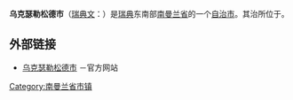 {{coord|58|40|N|17|07|E|region:SE_type:adm2nd|display=title}}
{{Infobox Kommun|
fullname=Oxelösunds kommun|
coatofarms=[[File:Oxelösund_vapen.svg|100px]]|
county=[[南曼兰省|南曼兰省]]|
province=[[南曼兰|南曼兰]]|
capital={{link-en|乌克瑟勒松德|Oxelösund}}|
map=[[File:Oxelösund_Municipality_in_Södermanland_County.png|200px]]|
arearank=第284名|
area=35.75|
arealand=35.57|
populationrank=第193名|
population=11,111|
densityrank=第22名|
populationdensity=312.4|
website=http://www.oxelosund.se/|{{dead link|date=2017年11月 |bot=InternetArchiveBot |fix-attempted=yes }}
footnotes=面积与人口统计数据来自[[瑞典统计局|瑞典统计局]]，截至2006年12月31日}}

'''乌克瑟勒松德市'''（[[瑞典文|瑞典文]]：{{lang|sv|''Oxelösunds kommun''}}）是[[瑞典|瑞典]]东南部[[南曼兰省|南曼兰省]]的一个[[瑞典自治市|自治市]]。其治所位于{{link-en|乌克瑟勒松德|Oxelösund}}。

== 外部链接 ==
* [http://www.oxelosund.se/ 乌克瑟勒松德市] {{Wayback|url=http://www.oxelosund.se/ |date=20210211181532 }}－官方网站

{{Södermanland County}}

{{DEFAULTSORT:Oxelosund Municipality}}

[[Category:南曼兰省市镇|Category:南曼兰省市镇]]